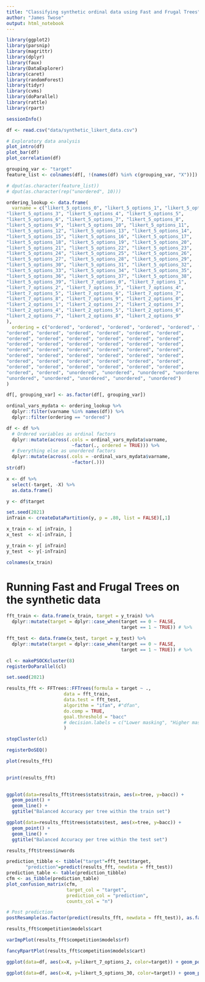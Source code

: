 ```yaml
---
title: "Classifying synthetic ordinal data using Fast and Frugal Trees"
author: "James Twose"
output: html_notebook
---
```



```r
library(ggplot2)
library(parsnip)
library(magrittr)
library(dplyr)
library(faux)
library(DataExplorer)
library(caret)
library(randomForest)
library(tidyr)
library(cvms)
library(doParallel)
library(rattle)
library(rpart)
```

```r
sessionInfo()
```

```r
df <- read.csv("data/synthetic_likert_data.csv")
```

```r
# Exploratory data analysis
plot_intro(df)
plot_bar(df)
plot_correlation(df)
```

```r
grouping_var <- "target"
feature_list <- colnames(df[, !(names(df) %in% c(grouping_var, "X"))])

# dput(as.character(feature_list))
# dput(as.character(rep("unordered", 10)))
```

```r
ordering_lookup <- data.frame(
  varname = c("likert_5_options_0", "likert_5_options_1", "likert_5_options_2", 
"likert_5_options_3", "likert_5_options_4", "likert_5_options_5", 
"likert_5_options_6", "likert_5_options_7", "likert_5_options_8", 
"likert_5_options_9", "likert_5_options_10", "likert_5_options_11", 
"likert_5_options_12", "likert_5_options_13", "likert_5_options_14", 
"likert_5_options_15", "likert_5_options_16", "likert_5_options_17", 
"likert_5_options_18", "likert_5_options_19", "likert_5_options_20", 
"likert_5_options_21", "likert_5_options_22", "likert_5_options_23", 
"likert_5_options_24", "likert_5_options_25", "likert_5_options_26", 
"likert_5_options_27", "likert_5_options_28", "likert_5_options_29", 
"likert_5_options_30", "likert_5_options_31", "likert_5_options_32", 
"likert_5_options_33", "likert_5_options_34", "likert_5_options_35", 
"likert_5_options_36", "likert_5_options_37", "likert_5_options_38", 
"likert_5_options_39", "likert_7_options_0", "likert_7_options_1", 
"likert_7_options_2", "likert_7_options_3", "likert_7_options_4", 
"likert_7_options_5", "likert_7_options_6", "likert_7_options_7", 
"likert_7_options_8", "likert_7_options_9", "likert_2_options_0", 
"likert_2_options_1", "likert_2_options_2", "likert_2_options_3", 
"likert_2_options_4", "likert_2_options_5", "likert_2_options_6", 
"likert_2_options_7", "likert_2_options_8", "likert_2_options_9"
),
  ordering = c("ordered", "ordered", "ordered", "ordered", "ordered", "ordered", 
"ordered", "ordered", "ordered", "ordered", "ordered", "ordered", 
"ordered", "ordered", "ordered", "ordered", "ordered", "ordered", 
"ordered", "ordered", "ordered", "ordered", "ordered", "ordered", 
"ordered", "ordered", "ordered", "ordered", "ordered", "ordered", 
"ordered", "ordered", "ordered", "ordered", "ordered", "ordered", 
"ordered", "ordered", "ordered", "ordered", "ordered", "ordered", 
"ordered", "ordered", "ordered", "ordered", "ordered", "ordered", 
"ordered", "ordered", "unordered", "unordered", "unordered", "unordered", "unordered", 
"unordered", "unordered", "unordered", "unordered", "unordered")
)
```


```r
df[, grouping_var] <- as.factor(df[, grouping_var])
```

```r
ordinal_vars_mydata <- ordering_lookup %>%
  dplyr::filter(varname %in% names(df)) %>%
  dplyr::filter(ordering == "ordered")

df <- df %>%
  # Ordered variables as ordinal factors
  dplyr::mutate(across(.cols = ordinal_vars_mydata$varname,
                        ~factor(., ordered = TRUE))) %>%
  # Everything else as unordered factors
  dplyr::mutate(across(.cols = -ordinal_vars_mydata$varname,
                        ~factor(.)))
str(df)

```


```r
x <- df %>%
  select(-target, -X) %>%
  as.data.frame()

y <- df$target
```


```r
set.seed(2021)
inTrain <- createDataPartition(y, p = .80, list = FALSE)[,1]

x_train <- x[ inTrain, ]
x_test  <- x[-inTrain, ]

y_train <- y[ inTrain]
y_test  <- y[-inTrain]

colnames(x_train)
```


# Running Fast and Frugal Trees on the synthetic data

```r
fft_train <- data.frame(x_train, target = y_train) %>% 
  dplyr::mutate(target = dplyr::case_when(target == 0 ~ FALSE,
                                          target == 1 ~ TRUE)) # %>% 

fft_test <- data.frame(x_test, target = y_test) %>% 
  dplyr::mutate(target = dplyr::case_when(target == 0 ~ FALSE,
                                          target == 1 ~ TRUE)) # %>% 

```


```r
cl <- makePSOCKcluster(8)
registerDoParallel(cl)

set.seed(2021)

results_fft <- FFTrees::FFTrees(formula = target ~ ., 
                     data = fft_train,  
                     data.test = fft_test,
                     algorithm = "ifan", #"dfan",
                     do.comp = TRUE,
                     goal.threshold = "bacc"
                     # decision.labels = c("Lower masking", "Higher masking")
                     )

stopCluster(cl)
```

```r
registerDoSEQ()
```



```r
plot(results_fft)
  
```


```r
print(results_fft)
  
```

```r
ggplot(data=results_fft$trees$stats$train, aes(x=tree, y=bacc)) + 
  geom_point() + 
  geom_line() +
  ggtitle("Balanced Accuracy per tree within the train set")

ggplot(data=results_fft$trees$stats$test, aes(x=tree, y=bacc)) + 
  geom_point() + 
  geom_line() +
  ggtitle("Balanced Accuracy per tree within the test set")

```
```r
results_fft$trees$inwords
```

```r
prediction_tibble <- tibble("target"=fft_test$target,
       "prediction"=predict(results_fft, newdata = fft_test))
prediction_table <- table(prediction_tibble)
cfm <- as_tibble(prediction_table)
plot_confusion_matrix(cfm, 
                      target_col = "target", 
                      prediction_col = "prediction",
                      counts_col = "n")
```
```r
# Post prediction
postResample(as.factor(predict(results_fft, newdata = fft_test)), as.factor(fft_test$target))
```


```r
results_fft$competition$models$cart
```

```r
varImpPlot(results_fft$competition$models$rf)
```


```r
fancyRpartPlot(results_fft$competition$models$cart)
```



```r
ggplot(data=df, aes(x=X, y=likert_7_options_2, color=target)) + geom_point()
```

```r
ggplot(data=df, aes(x=X, y=likert_5_options_30, color=target)) + geom_point()
```


